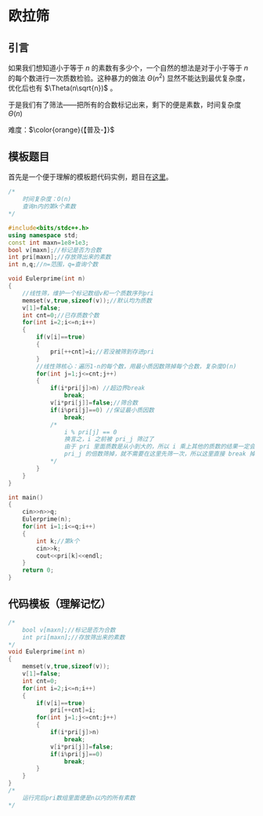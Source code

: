 # 欧拉筛

## 引言

如果我们想知道小于等于 $n$ 的素数有多少个，一个自然的想法是对于小于等于 $n$ 的每个数进行一次质数检验。这种暴力的做法 $\Theta(n^2)$ 显然不能达到最优复杂度，优化后也有 $\Theta(n\sqrt{n})$ 。

于是我们有了筛法——把所有的合数标记出来，剩下的便是素数，时间复杂度 $\Theta(n)$ 

难度：$\color{orange}{【普及-】}$

## 模板题目

首先是一个便于理解的模板题代码实例，题目在[这里](https://www.luogu.com.cn/problem/P3383)。

```c++
/*
	时间复杂度：O(n)
	查询n内的第k个素数
*/

#include<bits/stdc++.h>
using namespace std;
const int maxn=1e8+1e3;
bool v[maxn];//标记是否为合数
int pri[maxn];//存放筛出来的素数
int n,q;//n=范围，q=查询个数

void Eulerprime(int n)
{
    //线性筛，维护一个标记数组v和一个质数序列pri
	memset(v,true,sizeof(v));//默认均为质数
	v[1]=false;
	int cnt=0;//已存质数个数
    for(int i=2;i<=n;i++) 
    {
        if(v[i]==true) 
        {
            pri[++cnt]=i;//若没被筛到存进pri
        }
        //线性筛核心：遍历1-n的每个数，用最小质因数筛掉每个合数，复杂度O(n)
	    for(int j=1;j<=cnt;j++) 
	    {
	        if(i*pri[j]>n) //超边界break
	            break;
	        v[i*pri[j]]=false;//筛合数
	        if(i%pri[j]==0) //保证最小质因数
	            break;
	        /*
				i % pri[j] == 0
				换言之，i 之前被 pri_j 筛过了
				由于 pri 里面质数是从小到大的，所以 i 乘上其他的质数的结果一定会被
				pri_j 的倍数筛掉，就不需要在这里先筛一次，所以这里直接 break 掉就好了
			*/
	    }
    }
}

int main()
{
	cin>>n>>q;
    Eulerprime(n);
	for(int i=1;i<=q;i++)
	{
		int k;//第k个
		cin>>k;
		cout<<pri[k]<<endl;
	}
	return 0;
}
```

 ## 代码模板（理解记忆）

```c++
/*
	bool v[maxn];//标记是否为合数
	int pri[maxn];//存放筛出来的素数
*/
void Eulerprime(int n)
{
	memset(v,true,sizeof(v));
	v[1]=false;
	int cnt=0;
    for(int i=2;i<=n;i++) 
    {
        if(v[i]==true) 
        	pri[++cnt]=i;
	    for(int j=1;j<=cnt;j++) 
	    {
	        if(i*pri[j]>n) 
	            break;
	        v[i*pri[j]]=false;
	        if(i%pri[j]==0) 
	            break;
	    }
    }
}
/*
	运行完后pri数组里面便是n以内的所有素数
*/
```

